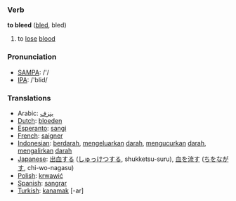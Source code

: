 === Verb ===

'''to bleed''' ([[bled]], bled)

# to [[lose]] [[blood]]

=== Pronunciation ===
*[[w:SAMPA|SAMPA]]: /'/
*[[w:IPA|IPA]]: /'blid/

=== Translations ===
*Arabic: [[ينزف]]
*[[Dutch]]: [[bloeden]]
*[[Esperanto]]: [[sangi]]
*[[French]]: [[saigner]]
*[[Indonesian]]: [[darah|berdarah]], [[keluar|mengeluarkan]] [[darah]], [[kucur|mengucurkan]] [[darah]], [[alir|mengalirkan]] [[darah]] 
*[[Japanese]]: [[出血]]する ([[しゅっけつ]]する, shukketsu-suru), [[血]]を[[流す]] ([[ち]]を[[ながす]], chi-wo-nagasu)
*[[Polish]]: [[krwawić]]
*[[Spanish]]: [[sangrar]]
*[[Turkish]]: [[kanamak]] [-ar]